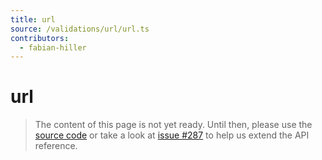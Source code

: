 ```yaml
---
title: url
source: /validations/url/url.ts
contributors:
  - fabian-hiller
---
```


# url

> The content of this page is not yet ready. Until then, please use the [source code](https://github.com/fabian-hiller/valibot/blob/main/library/src/validations/url/url.ts) or take a look at [issue #287](https://github.com/fabian-hiller/valibot/issues/287) to help us extend the API reference.
